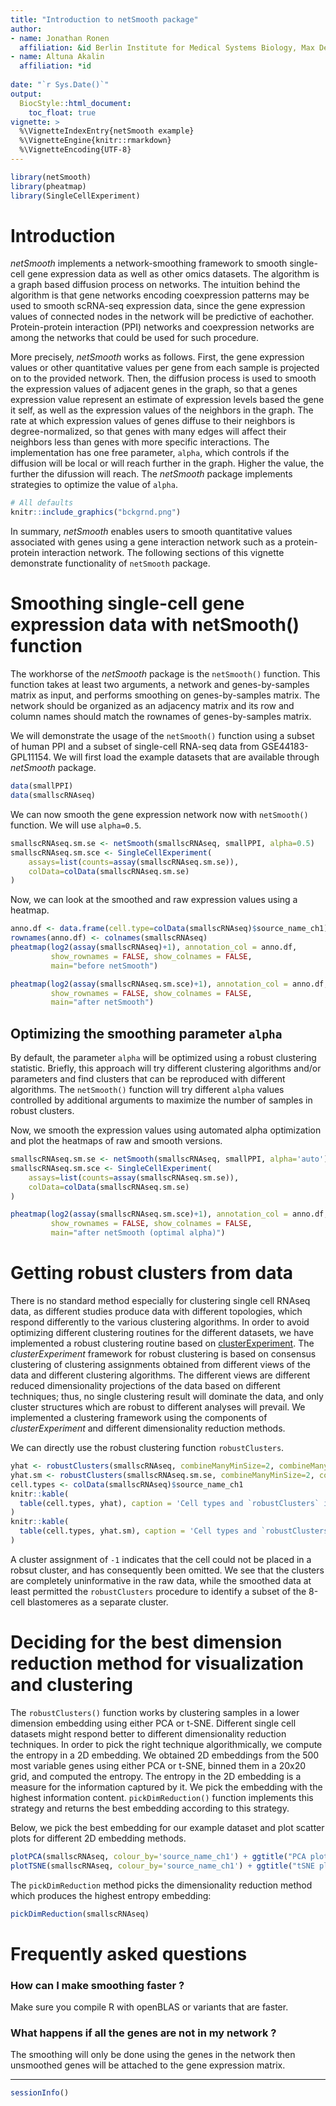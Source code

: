 ```yaml
---
title: "Introduction to netSmooth package"
author:
- name: Jonathan Ronen
  affiliation: &id Berlin Institute for Medical Systems Biology, Max Delbrück Center
- name: Altuna Akalin
  affiliation: *id
  
date: "`r Sys.Date()`"
output:
  BiocStyle::html_document:
    toc_float: true
vignette: >
  %\VignetteIndexEntry{netSmooth example}
  %\VignetteEngine{knitr::rmarkdown}
  %\VignetteEncoding{UTF-8}
---
```


```r
library(netSmooth)
library(pheatmap)
library(SingleCellExperiment)
```


# Introduction
_netSmooth_ implements a network-smoothing framework to smooth 
single-cell gene expression data as well as other omics datasets. 
The algorithm is a graph based diffusion process on networks. The 
intuition behind the algorithm is that gene networks encoding 
coexpression patterns may be used to smooth scRNA-seq expression 
data, since the gene expression values of connected nodes in the 
network will be predictive of eachother. Protein-protein interaction
(PPI) networks and coexpression networks are among the networks that
could be used for such procedure. 


More precisely, _netSmooth_ works as follows. First, the gene 
expression values or other quantitative values per gene from each 
sample is projected on to the provided network. Then, the diffusion 
process is used to smooth the expression values of adjacent 
genes in the graph, so that a genes expression value 
represent an estimate of expression levels based the gene it self, 
as well as the expression 
values of the neighbors in the graph. The rate at which expression 
values of genes diffuse to their neighbors is degree-normalized, so 
that genes with many edges will affect their neighbors less than 
genes with more specific interactions. The implementation has one 
free parameter, `alpha`, which controls if the diffusion will be 
local or will reach further in the graph. Higher the value, the 
further the difussion will reach. The _netSmooth_ package 
implements strategies to optimize the value of `alpha`.

```r
# All defaults
knitr::include_graphics("bckgrnd.png")
```

In summary, _netSmooth_ enables users to smooth quantitative values 
associated with genes using a gene interaction network such as a 
protein-protein interaction network. The following sections of this 
vignette demonstrate functionality of `netSmooth` package.


# Smoothing single-cell gene expression data with netSmooth() function
The workhorse of the _netSmooth_ package is the `netSmooth()` 
function. This function takes at least two arguments, 
a network and genes-by-samples matrix as input, and performs 
smoothing on genes-by-samples matrix. The network should be 
organized
as an adjacency matrix and its row and column names should match
the rownames of genes-by-samples matrix. 

We will demonstrate the usage of the `netSmooth()` function using
a subset of human PPI and a subset of single-cell RNA-seq data from
GSE44183-GPL11154. We will first load the example datasets that are available 
through _netSmooth_ package.
```r
data(smallPPI)
data(smallscRNAseq)
```

We can now smooth the gene expression network now with `netSmooth()` function.
We will use `alpha=0.5`.
```r
smallscRNAseq.sm.se <- netSmooth(smallscRNAseq, smallPPI, alpha=0.5)
smallscRNAseq.sm.sce <- SingleCellExperiment(
    assays=list(counts=assay(smallscRNAseq.sm.se)),
    colData=colData(smallscRNAseq.sm.se)
)
```

Now, we can look at the smoothed and raw expression values using 
a heatmap.
```r
anno.df <- data.frame(cell.type=colData(smallscRNAseq)$source_name_ch1)
rownames(anno.df) <- colnames(smallscRNAseq)
pheatmap(log2(assay(smallscRNAseq)+1), annotation_col = anno.df,
         show_rownames = FALSE, show_colnames = FALSE,
         main="before netSmooth")

pheatmap(log2(assay(smallscRNAseq.sm.sce)+1), annotation_col = anno.df,
         show_rownames = FALSE, show_colnames = FALSE,
         main="after netSmooth")
```

## Optimizing the smoothing parameter `alpha`
By default, the parameter `alpha` will be optimized using a robust
clustering statistic. Briefly, this approach will try different 
clustering algorithms and/or parameters and find clusters that can be reproduced
with different algorithms. The `netSmooth()` function will try different `alpha`
values controlled by additional arguments to maximize the number of samples in
robust clusters.

Now, we smooth the expression values using automated alpha optimization and plot
the heatmaps of raw and smooth versions.
```r
smallscRNAseq.sm.se <- netSmooth(smallscRNAseq, smallPPI, alpha='auto')
smallscRNAseq.sm.sce <- SingleCellExperiment(
    assays=list(counts=assay(smallscRNAseq.sm.se)),
    colData=colData(smallscRNAseq.sm.se)
)

pheatmap(log2(assay(smallscRNAseq.sm.sce)+1), annotation_col = anno.df,
         show_rownames = FALSE, show_colnames = FALSE,
         main="after netSmooth (optimal alpha)")
```

# Getting robust clusters from data
There is no standard method especially for clustering single cell RNAseq data,
as different studies produce data with different topologies, which respond
differently to the various clustering algorithms. In order to avoid optimizing
different clustering routines for the different datasets, we have implemented a
robust clustering routine based on [clusterExperiment][ce].
The _clusterExperiment_ framework for robust clustering is based on consensus
clustering of clustering assignments obtained from different views of the data
and different clustering algorithms. The different views are different reduced
dimensionality projections of the data based on different techniques; thus, no
single clustering result will dominate the data, and only cluster structures
which are robust to different analyses will prevail. We implemented a clustering
framework using the components of _clusterExperiment_ and different
dimensionality reduction methods.

We can directly use the robust clustering function `robustClusters`.
```r
yhat <- robustClusters(smallscRNAseq, combineManyMinSize=2, combineManyProportion=.9)$clusters
yhat.sm <- robustClusters(smallscRNAseq.sm.se, combineManyMinSize=2, combineManyProportion=.9)$clusters
cell.types <- colData(smallscRNAseq)$source_name_ch1
knitr::kable(
  table(cell.types, yhat), caption = 'Cell types and `robustClusters` in the raw data.'
)
knitr::kable(
  table(cell.types, yhat.sm), caption = 'Cell types and `robustClusters` in the smoothed data.'
)
```

A cluster assignment of `-1` indicates that the cell could not be placed in a robsut cluster, and has consequently been omitted. We see that the clusters are completely uninformative in the raw data, while the smoothed data at least permitted the `robustClusters` procedure to identify a subset of the 8-cell blastomeres as a separate cluster.

# Deciding for the best dimension reduction method for visualization and clustering
The `robustClusters()` function works by clustering samples in a lower dimension
embedding using either PCA or t-SNE. Different single cell datasets might respond
better to different dimensionality reduction techniques. In order to pick the
right technique algorithmically, we compute the entropy in a 2D embedding. We
obtained 2D embeddings from the 500 most variable genes using either PCA or
t-SNE, binned them in a 20x20 grid, and computed the entropy. The entropy in the
2D embedding is a measure for the information captured by it. We pick the
embedding with the highest information content. `pickDimReduction()` function
implements this
strategy and returns the best embedding according to this strategy.

Below, we pick the best embedding for our example dataset and plot scatter plots
for different 2D embedding methods.
```r
plotPCA(smallscRNAseq, colour_by='source_name_ch1') + ggtitle("PCA plot")
plotTSNE(smallscRNAseq, colour_by='source_name_ch1') + ggtitle("tSNE plot")
```

The `pickDimReduction` method picks the dimensionality reduction method which
produces the highest entropy embedding:

```r
pickDimReduction(smallscRNAseq)
```

# Frequently asked questions

### How can I make smoothing faster ?
Make sure you compile R with openBLAS or variants that are faster.

### What happens if all the genes are not in my network ?
The smoothing will only be done using the genes in the network then
unsmoothed genes will be attached to the gene expression matrix.

-------


```r
sessionInfo()
```

[ce]: https://www.bioconductor.org/packages/3.6/bioc/html/clusterExperiment.html "clusterExperiment"
